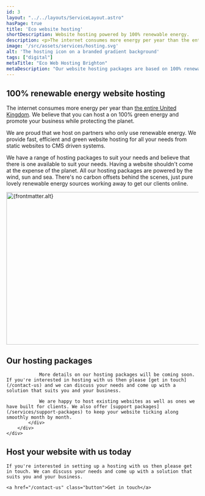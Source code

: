 ```yaml
---
id: 3
layout: "../../layouts/ServiceLayout.astro"
hasPage: true
title: 'Eco website hosting'
shortDescription: Website hosting powered by 100% renewable energy.
description: <p>The internet consumes more energy per year than the entire United Kingdom. We believe that you can host a on 100% green energy and promote your business while protecting the planet.</p><p>We offer a range of hosting packages across a number of selected partners so we can host your website or app as cleanly as possible.</p>
image: '/src/assets/services/hosting.svg'
alt: 'The hosting icon on a branded gradient background'
tags: ["digital"]
metaTitle: "Eco Web Hosting Brighton"
metaDescription: "Our website hosting packages are based on 100% renewable energy. There's no carbon offsetting - just pure, green energy to host your business website. "
---
```


<section class="strip text-center w-clamp-xl intro-section">
<h2 class="text-5 fw-bold mb-2">
    100% renewable energy website hosting
</h2>

<p class="text-1">
    The internet consumes more energy per year than <a href="https://www.websitecarbon.com/" target="_blank">the entire United Kingdom</a>. We believe that you can host a on 100% green energy and promote your business while protecting the planet.
</p>
</section>
<Strip theme="MID">
    <div class="wrapper">
        <div class="strip-inner">
            <div class="grid">
                <div class="contents">
                    <p class="text-1 fw-medium">We are proud that we host on partners who only use renewable energy. We provide fast, efficient and green website hosting for all your needs from static websites to CMS driven systems.</p>
                    <p class="text-0">We have a range of hosting packages to suit your needs and believe that there is one available to suit your needs. Having a website shouldn't come at the expense of the planet. All our hosting packages are powered by the wind, sun and sea. There's no carbon offsets behind the scenes, just pure lovely renewable energy sources working away to get our clients online.</p>
                </div>
                <div class="image">
                    <div class="card-fancy-image">
                        <Image src={frontmatter.image} alt={frontmatter.alt} loading="lazy" width="800" height="400" class="card-image" />
                    </div>	
                </div>
            </div>
        </div>
    </div>
</Strip>
<Strip theme="DARK">
    <div class="wrapper">
        <div class="strip-inner">
            <div class="w-clamp-xl">
                <h2 class="heading">
                    Our hosting packages
                </h2>
                    
                More details on our hosting packages will be coming soon. If you're interested in hosting with us then please [get in touch](/contact-us) and we can discuss your needs and come up with a solution that suits you and your business.

                We are happy to host existing websites as well as ones we have built for clients. We also offer [support packages](/services/support-packages) to keep your website ticking along smoothly month by month.
            </div>
        </div>
    </div>
</Strip>

<GradientContentStrip horse="EATING">
    <h2 class="heading">
        Host your website with us today
    </h2>

    If you're interested in setting up a hosting with us then please get in touch. We can discuss your needs and come up with a solution that suits you and your business.

    <a href="/contact-us" class="button">Get in touch</a>
</GradientContentStrip>
